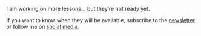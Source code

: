 I am working on more lessons... but they’re not ready yet.

If you want to know when they will be available, subscribe to the [newsletter](https://mailchi.mp/0db676437a2f/code-like-a-journalist) or follow me on [social media](/contact).